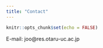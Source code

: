 ```yaml
---
title: "Contact"
---
```


```r
knitr::opts_chunk$set(echo = FALSE)
```

E-mail: joo@res.otaru-uc.ac.jp